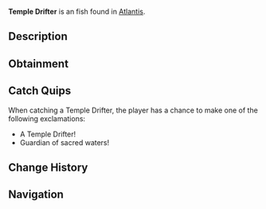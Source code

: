 {{FishInfobox
|image          = Temple Drifter.png
|rarity         = Uncommon
|sea            = First Sea
|location       = [[Atlantis]]
|sublocation    = 
|sources        = Fishing Rod
|radar_location = 
|xp             = 105
|weather        = Clear
|time           = Day
|season         = 
|bait           = Deep Coral
|base_weight    = 5.5
|base_value     = 170
|weight_range   = 3
|base_chance    = 50
|base_resil     = 65
}}
'''Temple Drifter''' is an {{Rarity|Uncommon}} fish found in [[Atlantis]].

== Description ==
{{Description|These serene fish float gracefully through ethereal temples, their fins flowing like ceremonial robes. They seem to follow ancient patrol routes of the temple guardians.|Bestiary Entry}}

== Obtainment ==
{{Description|Ethereal Abyss Pool|Bestiary Hint}}
{{Fish Availability|
Atlantis/Ethereal Abyss
|top_rods      = 
Astralhook Rod\91355.58\16537.43;
Firefly Rod\89034.54\10701.75;
Champions Rod\88021.98\9166.77;
Celestial Rod\87684.8\9342.36;
Depthseeker Rod\87601.73\9065.68;
Training Rod\76680.1\12161.54;
Flimsy Rod\59209.49\8578.91;
Nocturnal Rod\53590.25\43705.82;
Ethereal Prism Rod\87307.94\14561.88;
Leviathan's Fang Rod\82473.55\12758.39;
Avalanche Rod\86320.55\8889.21;
Verdant Shear Rod\83243.91\9824.64;
No-Life Rod\82330.15\11605.69;
Seraphic Rod\81585.33\11500.69;
Blazebringer Rod\74834.96\10439.54;
Challenger's Rod\74720.53\10533;
Rod Of The Forgotten Fang\74483.64\10499.6;
Zeus Rod\74281.99\9796.57;
Volcanic Rod\72520.09\7434.73;
Free Spirit Rod\72503.66\10220.49;
Trident Rod\70142.23\8200.38;
Rod Of The Depths\67637.55\9534.54;
Rod Of The Exalted One\64167.73\9566.33;
Steady Rod\42374.48\5049.95
|recommended   = Depthseeker Rod
}}

== Catch Quips ==
When catching a Temple Drifter, the player has a chance to make one of the following exclamations:
* A Temple Drifter!
* Guardian of sacred waters!

== Change History ==
{{Change History|{{subst:Current Version}}}}

== Navigation ==
{{Fish Navbox|Atlantis}}